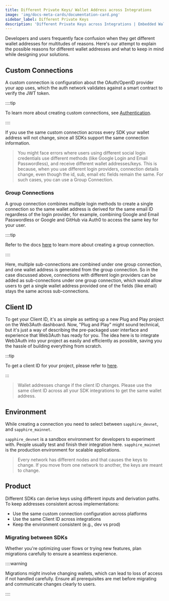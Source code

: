 ```yaml
---
title: Different Private Keys/ Wallet Address across Integrations
image: 'img/docs-meta-cards/documentation-card.png'
sidebar_label: Different Private Keys
description: 'Different Private Keys across Integrations | Embedded Wallets'
---
```


Developers and users frequently face confusion when they get different wallet addresses for multitudes of reasons. Here's our attempt to explain the possible reasons for different wallet addresses and what to keep in mind while designing your solutions.

## Custom Connections

A custom connection is configuration about the OAuth/OpenID provider your app uses, which the auth network validates against a smart contract to verify the JWT token.

::::tip

To learn more about creating custom connections, see [Authentication](/embedded-wallets/authentication).

::::

If you use the same custom connection across every SDK your wallet address will not change, since all SDKs support the same connection information.

> You might face errors where users using different social login credentials use different methods (like Google Login and Email Passwordless), and receive different wallet addresses/keys. This is because, when you use different login providers, connection details change, even though the id, sub, email etc fields remain the same. For such cases, you can use a Group Connection.

### Group Connections

A group connection combines multiple login methods to create a single connection so the same wallet address is derived for the same email ID regardless of the login provider, for example, combining Google and Email Passwordless or Google and GitHub via Auth0 to access the same key for your user.

::::tip

Refer to the docs [here](/embedded-wallets/authentication/group-connections) to learn more about creating a group connection.

::::

Here, multiple sub-connections are combined under one group connection, and one wallet address is generated from the group connection. So in the case discussed above, connections with different login providers can be added as sub-connections under one group connection, which would allow users to get a single wallet address provided one of the fields (like email) stays the same across sub-connections.

## Client ID

To get your Client ID, it's as simple as setting up a new Plug and Play project on the Web3Auth dashboard. Now, "Plug and Play" might sound technical, but it's just a way of describing the pre-packaged user interface and experience that Web3Auth has ready for you. The idea here is to integrate Web3Auth into your project as easily and efficiently as possible, saving you the hassle of building everything from scratch.

:::tip

To get a client ID for your project, please refer to [here](/embedded-wallets/dashboard/).

:::

> Wallet addresses change if the client ID changes. Please use the same client ID across all your SDK integrations to get the same wallet address.

## Environment

While creating a connection you need to select between `sapphire_devnet`, and `sapphire_mainnet`.

`sapphire_devnet` is a sandbox environment for developers to experiment with. People usually test and finish their integration here. `sapphire_mainnet` is the production environment for scalable applications.

> Every network has different nodes and that causes the keys to change. If you move from one network to another, the keys are meant to change.

## Product

Different SDKs can derive keys using different inputs and derivation paths. To keep addresses consistent across implementations:

- Use the same custom connection configuration across platforms
- Use the same Client ID across integrations
- Keep the environment consistent (e.g., dev vs prod)

### Migrating between SDKs

Whether you're optimizing user flows or trying new features, plan migrations carefully to ensure a seamless experience.

::::warning

Migrations might involve changing wallets, which can lead to loss of access if not handled carefully. Ensure all prerequisites are met before migrating and communicate changes clearly to users.

::::
